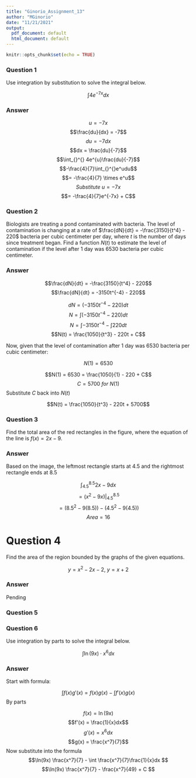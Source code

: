 ```yaml
---
title: "Ginorio_Assignment_13"
author: "MGinorio"
date: "11/21/2021"
output:
  pdf_document: default
  html_document: default
---
```


```r
knitr::opts_chunk$set(echo = TRUE)
```

### Question 1

Use integration by substitution to solve the integral below.

$$\int_{}^{} 4e^{-7x}dx$$

### Answer

$$u = -7x$$
$$\frac{du}{dx} = -7$$
$$du = -7dx$$
$$dx = \frac{du}{-7}$$
$$\int_{}^{} 4e^{u}\frac{du}{-7}$$
$$-\frac{4}{7}\int_{}^{}e^udu$$
$$= -\frac{4}{7} \times e^u$$
$$Substitute\ u = -7x$$
$$= -\frac{4}{7}e^{-7x} + C$$

### Question 2

Biologists are treating a pond contaminated with bacteria. The level of contamination is changing at a rate of $\frac{dN}{dt} = -\frac{3150}{t^4} - 220$ bacteria per cubic centimeter per day, where $t$ is the number of days since treatment began. Find a function $N(t)$ to estimate the level of contamination if the level after 1 day was 6530 bacteria per cubic centimeter.

### Answer
$$\frac{dN}{dt} = -\frac{3150}{t^4} - 220$$
$$\frac{dN}{dt} = -3150t^{-4} - 220$$

$$dN = (-3150t^{-4} - 220)dt$$
$$N = \int (-3150t^{-4} - 220)dt$$
$$N = \int -3150t^{-4} - \int 220dt$$
$$N(t) = \frac{1050}{t^3} - 220t + C$$

Now, given that the level of contamination after 1 day was 6530 bacteria per cubic centimeter:

$$N(1) = 6530$$

$$N(1) = 6530 = \frac{1050}{1} - 220 + C$$
$$C = 5700\ for\ N(1)$$
Substitute $C$ back into $N(t)$

$$N(t) = \frac{1050}{t^3} - 220t + 5700$$


### Question 3

Find the total area of the red rectangles in the figure, where the equation of the line is $f(x) = 2x - 9$.

### Answer

Based on the image, the leftmost rectangle starts at 4.5 and the rightmost rectangle ends at 8.5

$$\int_{4.5}^{8.5} 2x - 9dx$$
$$= (x^2 - 9x) \Big|_{4.5}^{8.5}$$
$$= (8.5^2 - 9(8.5)) - (4.5^2 - 9(4.5))$$
$$Area = 16$$


# Question 4

Find the area of the region bounded by the graphs of the given equations.

$$y = x^2 - 2x - 2,\ y = x + 2$$

### Answer

Pending

### Question 5



### Question 6

Use integration by parts to solve the integral below.

$$\int \ln(9x) \cdot x^6dx$$

### Answer

Start with formula:

$$\int f(x) g'(x) = f(x)g(x) - \int f'(x)g(x)$$
By parts

$$f(x) = \ln(9x)$$
$$f'(x) = \frac{1}{x}dx$$
$$g'(x) = x^6dx$$
$$g(x) = \frac{x^7}{7}$$
Now substitute into the formula
$$\ln(9x) \frac{x^7}{7} - \int \frac{x^7}{7}\frac{1}{x}dx $$
$$\ln(9x) \frac{x^7}{7} - \frac{x^7}{49} + C $$